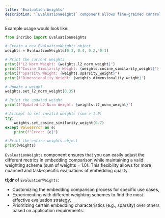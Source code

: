 ```yaml
---
title: 'Evaluation Weights'
description: '`EvaluationWeights` component allows fine-grained control over how embeddings are compared in the EmbeddingComparator.'
---
```


Example usage would look like:
```python evaluate_weights.py
from incribo import EvaluationWeights

# Create a new EvaluationWeights object
weights = EvaluationWeights(0.3, 0.4, 0.2, 0.1)

# Print the current weights
print(f"L2 Norm Weight: {weights.l2_norm_weight}")
print(f"Cosine Similarity Weight: {weights.cosine_similarity_weight}")
print(f"Sparsity Weight: {weights.sparsity_weight}")
print(f"Dimensionality Weight: {weights.dimensionality_weight}")

# Update a weight
weights.set_l2_norm_weight(0.35)

# Print the updated weight
print(f"Updated L2 Norm Weight: {weights.l2_norm_weight}")

# Attempt to set invalid weights (sum > 1.0)
try:
    weights.set_cosine_similarity_weight(0.7)
except ValueError as e:
    print(f"Error: {e}")

# Print the entire weights object
print(weights)
```
`EvaluationWeights` component ensures that you can easily adjust the different metrics in embedding comparison while maintaining a valid weighting scheme
(sum of weights = 1.0). This flexibility allows for more nuanced and task-specific evaluations of embedding quality.

**tl;dr** of `EvaluationWeights`:

- Customizing the embedding comparison process for specific use cases,
- Experimenting with different weighting schemes to find the most effective evaluation strategy,
- Prioritizing certain embedding characteristics (e.g., sparsity) over others based on application requirements.